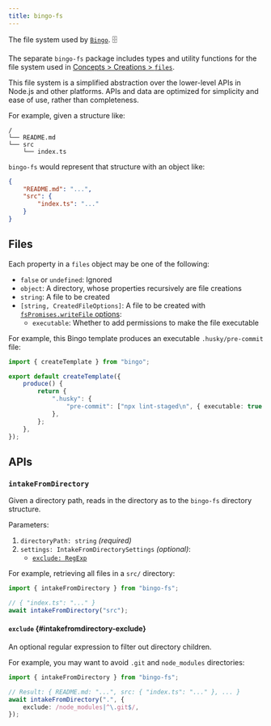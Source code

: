 ```yaml
---
title: bingo-fs
---
```



The file system used by <a href="https://create.bingo"><code>Bingo</code></a>. 🗄️

<PackageManagers type="add" pkg="bingo-fs" />

The separate `bingo-fs` package includes types and utility functions for the file system used in [Concepts > Creations > `files`](/build/concepts/creations#files).

This file system is a simplified abstraction over the lower-level APIs in Node.js and other platforms.
APIs and data are optimized for simplicity and ease of use, rather than completeness.

For example, given a structure like:

```plaintext
/
└── README.md
└── src
    └── index.ts
```

`bingo-fs` would represent that structure with an object like:

```json
{
	"README.md": "...",
	"src": {
		"index.ts": "..."
	}
}
```

## Files

Each property in a `files` object may be one of the following:

- `false` or `undefined`: Ignored
- `object`: A directory, whose properties recursively are file creations
- `string`: A file to be created
- `[string, CreatedFileOptions]`: A file to be created with [`fsPromises.writeFile` options](https://nodejs.org/api/fs.html#fspromiseswritefilefile-data-options):
  - `executable`: Whether to add permissions to make the file executable

For example, this Bingo template produces an executable `.husky/pre-commit` file:

```ts
import { createTemplate } from "bingo";

export default createTemplate({
	produce() {
		return {
			".husky": {
				"pre-commit": ["npx lint-staged\n", { executable: true }],
			},
		};
	},
});
```

## APIs

### `intakeFromDirectory`

Given a directory path, reads in the directory as to the `bingo-fs` directory structure.

Parameters:

1. `directoryPath: string` _(required)_
2. `settings: IntakeFromDirectorySettings` _(optional)_:
   - [`exclude: RegExp`](#intakefromdirectory-exclude)

For example, retrieving all files in a `src/` directory:

```ts
import { intakeFromDirectory } from "bingo-fs";

// { "index.ts": "..." }
await intakeFromDirectory("src");
```

#### `exclude` {#intakefromdirectory-exclude}

An optional regular expression to filter out directory children.

For example, you may want to avoid `.git` and `node_modules` directories:

```ts
import { intakeFromDirectory } from "bingo-fs";

// Result: { README.md: "...", src: { "index.ts": "..." }, ... }
await intakeFromDirectory(".", {
	exclude: /node_modules|^\.git$/,
});
```
